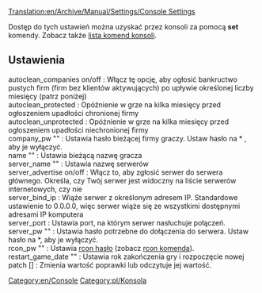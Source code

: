 [[Translation:en/Archive/Manual/Settings/Console Settings]]


Dostęp do tych ustawień można uzyskać przez konsoli za pomocą '''set''' komendy. Zobacz także [[pl/Manual/Komendy Konsoli|lista komend konsoli]].
== Ustawienia ==
; autoclean_companies on/off : Włącz tę opcję, aby ogłosić bankructwo pustych firm (firm bez klientów aktywujących) po upływie określonej liczby miesięcy (patrz poniżej)
; autoclean_protected <months> : Opóźnienie w grze na kilka miesięcy przed ogłoszeniem upadłości chronionej firmy
; autoclean_unprotected <months> : Opóźnienie w grze na kilka miesięcy przed ogłoszeniem upadłości niechronionej firmy
; company_pw "<password>" : Ustawia hasło bieżącej firmy graczy. Ustaw hasło na * , aby je wyłączyć.
; name "<playername>" : Ustawia bieżącą nazwę gracza
; server_name "<name>" : Ustawia nazwę serwerów
; server_advertise on/off : Włącz to, aby zgłosić serwer do serwera głównego. Określa, czy Twój serwer jest widoczny na liście serwerów internetowych, czy nie
; server_bind_ip <ip> : Wiąże serwer z określonym adresem IP. Standardowe ustawienie to 0.0.0.0, więc serwer wiąże się ze wszystkimi dostępnymi adresami IP komputera
; server_port <port> : Ustawia port, na którym serwer nasłuchuje połączeń.
; server_pw "<password>" : Ustawia hasło potrzebne do dołączenia do serwera. Ustaw hasło na *, aby je wyłączyć.
; rcon_pw "<password>" : Ustawia [[pl/Manual/Serwer dedykowany#kontrolowanie-serwera-za-pomoca-rcon|rcon hasło]] (zobacz [[pl/Manual/Serwer dedykowany#kontrolowanie-serwera-za-pomoca-rcon|rcon komenda]]).
; restart_game_date "<year>" : Ustawia rok zakończenia gry i rozpoczęcie nowej
; patch <patch_name> [<value>] : Zmienia wartość poprawki lub odczytuje jej wartość.

[[Category:en/Console]] [[Category:pl/Konsola]]
